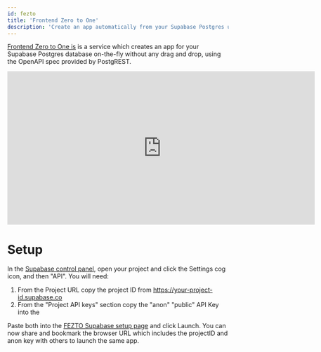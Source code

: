 ```yaml
---
id: fezto
title: 'Frontend Zero to One'
description: 'Create an app automatically from your Supabase Postgres using OpenAPI'
---
```


[Frontend Zero to One is](https://www.fezto.xyz) is a service which creates an app for your Supabase Postgres database on-the-fly without any drag and drop, using the OpenAPI spec provided by PostgREST.

<iframe
  className="w-full"
  width="700"
  height="350"
  src="https://www.youtube-nocookie.com/embed/GOC6a0_AlgI"
  frameBorder="0"
  allow="accelerometer; encrypted-media; gyroscope; picture-in-picture"
  allowfullscreen
></iframe>

# Setup

In the [Supabase control panel](https://app.supabase.com/), open your project and click the Settings cog icon, and then "API". 
You will need:
1. From the Project URL copy the project ID from https://your-project-id.supabase.co 
2. From the "Project API keys" section copy the "anon" "public" API Key into the 

Paste both into the [FEZTO Supabase setup page](https://www.fezto.xyz/#/supabase) and click Launch.
You can now share and bookmark the browser URL which includes the projectID and anon key with others to launch the same app.
